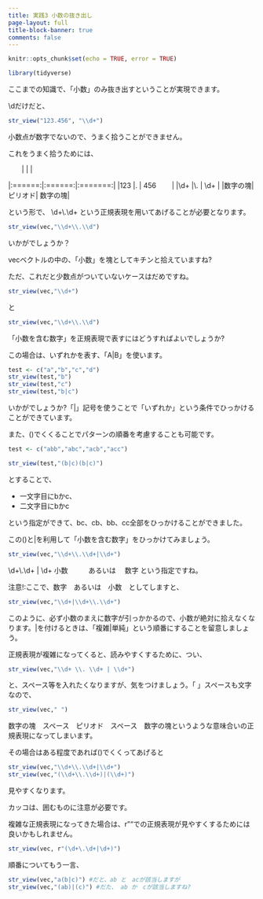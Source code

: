 ```yaml
---
title: 実践3 小数の抜き出し
page-layout: full
title-block-banner: true
comments: false
---
```


```r
knitr::opts_chunk$set(echo = TRUE, error = TRUE)
```

```r
library(tidyverse)
```

ここまでの知識で、「小数」のみ抜き出すということが実現できます。

\\dだけだと、

```r
str_view("123.456", "\\d+")
```

小数点が数字でないので、うまく拾うことができません。

これをうまく拾うためには、

|        |        |         |
|:======:|:======:|:=======:|
|123     |.       | 456　　 |
|\\d+    |\\.     | \\d+    |
|数字の塊|ピリオド| 数字の塊|

という形で、 \\d+\\.\\d+ という正規表現を用いてあげることが必要となります。

```r
str_view(vec,"\\d+\\.\\d")
```

いかがでしょうか？

vecベクトルの中の、「小数」を塊としてキチンと拾えていますね?

ただ、これだと少数点がついていないケースはだめですね。

```r
str_view(vec,"\\d+")
```

と

```r
str_view(vec,"\\d+\\.\\d")
```

「小数を含む数字」を正規表現で表すにはどうすればよいでしょうか?

この場合は、いずれかを表す、「A|B」を使います。

```r
test <- c("a","b","c","d")
str_view(test,"b")
str_view(test,"c")
str_view(test,"b|c")
```

いかがでしょうか?「|」記号を使うことで「いずれか」という条件でひっかけることができています。

また、()でくくることでパターンの順番を考慮することも可能です。

```r
test <- c("abb","abc","acb","acc")

str_view(test,"(b|c)(b|c)")
```

とすることで、

* 一文字目にbかc、
* 二文字目にbかc

という指定ができて、bc、cb、bb、cc全部をひっかけることができました。

この()と|を利用して「小数を含む数字」をひっかけてみましょう。

```r
str_view(vec,"\\d+\\.\\d+|\\d+")
```

\\d+\\.\\d+   |      \\d+
小数　　　あるいは 　数字
という指定ですね。

注意!:ここで、数字　あるいは　小数　としてしますと、

```r
str_view(vec,"\\d+|\\d+\\.\\d+")
```

このように、必ず小数のまえに数字が引っかかるので、小数が絶対に拾えなくなります。|を付けるときは、「複雑|単純」という順番にすることを留意しましょう。

正規表現が複雑になってくると、読みやすくするために、つい、

```r
str_view(vec,"\\d+ \\. \\d+ | \\d+")
```

と、スペース等を入れたくなりますが、気をつけましょう。「 」スペースも文字なので、

```r
str_view(vec," ")
```

数字の塊　スペース　ピリオド　スペース　数字の塊というような意味合いの正規表現になってしまいます。

その場合はある程度であれば()でくくってあげると

```r
str_view(vec,"\\d+\\.\\d+|\\d+")
str_view(vec,"(\\d+\\.\\d+)|(\\d+)")
```

見やすくなります。

カッコは、囲むものに注意が必要です。

複雑な正規表現になってきた場合は、r""での正規表現が見やすくするためには良いかもしれません。

```r
str_view(vec, r"(\d+\.\d+|\d+)")
```

順番についてもう一言、

```r
str_view(vec,"a(b|c)") #だと、ab と　acが該当しますが
str_view(vec,"(ab)|(c)") #だた、 ab か　cが該当しますね?
```

